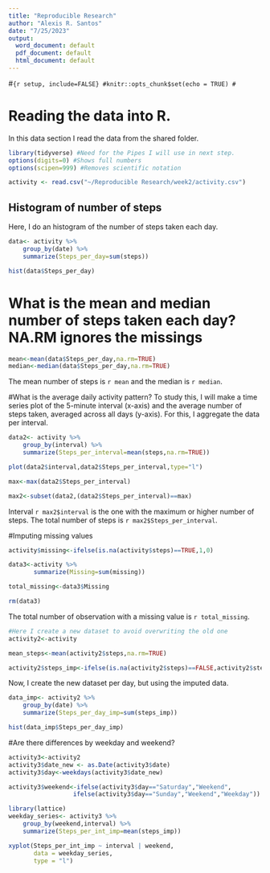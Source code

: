 ```yaml
---
title: "Reproducible Research"
author: "Alexis R. Santos"
date: "7/25/2023"
output:
  word_document: default
  pdf_document: default
  html_document: default
---
```


#```{r setup, include=FALSE}
#knitr::opts_chunk$set(echo = TRUE)
#```

# Reading the data into R. 
In this data section I read the data from the shared folder. 

```r
library(tidyverse) #Need for the Pipes I will use in next step.
options(digits=0) #Shows full numbers
options(scipen=999) #Removes scientific notation

activity <- read.csv("~/Reproducible Research/week2/activity.csv")
```

## Histogram of number of steps

Here, I do an histogram of the number of steps taken each day.

```r
data<- activity %>% 
    group_by(date) %>% 
    summarize(Steps_per_day=sum(steps))

hist(data$Steps_per_day)
```

# What is the mean and median number of steps taken each day? NA.RM ignores the missings
```r
mean<-mean(data$Steps_per_day,na.rm=TRUE)
median<-median(data$Steps_per_day,na.rm=TRUE)
```

The mean number of steps is `r mean` and the median is `r median`. 

#What is the average daily activity pattern?
To study this, I will make a time series plot of the 5-minute interval (x-axis) and the average number of steps taken, averaged across all days (y-axis). For this, I aggregate the data per interval.

```r
data2<- activity %>% 
    group_by(interval) %>% 
    summarize(Steps_per_interval=mean(steps,na.rm=TRUE))

plot(data2$interval,data2$Steps_per_interval,type="l")

max<-max(data2$Steps_per_interval)

max2<-subset(data2,(data2$Steps_per_interval)==max)
```

Interval `r max2$interval` is the one with the maximum or higher number of steps. The total number of steps is `r max2$Steps_per_interval`.

#Imputing missing values
```r
activity$missing<-ifelse(is.na(activity$steps)==TRUE,1,0)

data3<-activity %>% 
       summarize(Missing=sum(missing))

total_missing<-data3$Missing

rm(data3)
```

The total number of observation with a missing value is `r total_missing`.

```r
#Here I create a new dataset to avoid overwriting the old one
activity2<-activity

mean_steps<-mean(activity2$steps,na.rm=TRUE)

activity2$steps_imp<-ifelse(is.na(activity2$steps)==FALSE,activity2$steps,mean_steps)
```

Now, I create the new dataset per day, but using the imputed data.

```r
data_imp<- activity2 %>% 
    group_by(date) %>% 
    summarize(Steps_per_day_imp=sum(steps_imp))

hist(data_imp$Steps_per_day_imp)
```

#Are there differences by weekday and weekend?

```r
activity3<-activity2
activity3$date_new <- as.Date(activity3$date)
activity3$day<-weekdays(activity3$date_new)

activity3$weekend<-ifelse(activity3$day=="Saturday","Weekend",
                  ifelse(activity3$day=="Sunday","Weekend","Weekday"))
```

```r
library(lattice)
weekday_series<- activity3 %>% 
    group_by(weekend,interval) %>% 
    summarize(Steps_per_int_imp=mean(steps_imp))

xyplot(Steps_per_int_imp ~ interval | weekend,
       data = weekday_series,
       type = "l")
```
